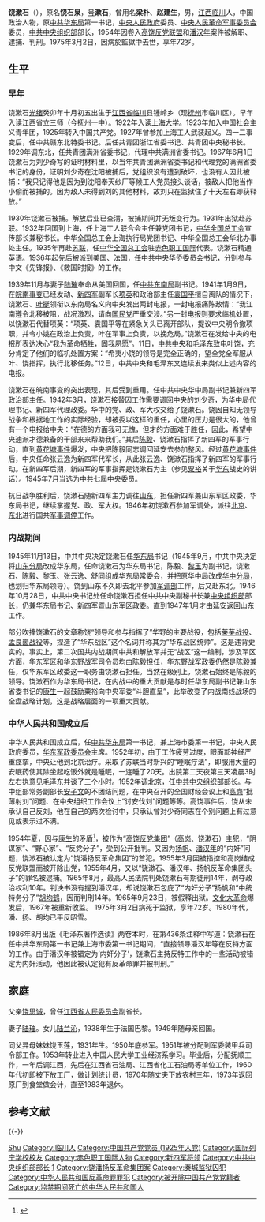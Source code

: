{{noteTA
|1 = zh-cn:淮海战役; zh-hk:淮海戰役; zh-tw:徐蚌會戰
}}{{refimprove|time=2014-05-28T10:58:19+00:00}}

{{Infobox_officeholder
| name = 饶漱石
| image name =Yao_Jieshi.jpg
| width = 200px
| office = 中共中央组织部长
| term_start = 1952年
| term_end = 1954年
| Sex = 男
| nationality = {{PRC}}
| party = {{CPC}}
| Native place = 
| date of birth = {{birth date|1903|11|23}}
| place of birth ={{QING|江西省}}[[临川|临川]]
| date of death ={{death date and age|1975|3|2|1903|11|23}}
| place of death ={{CHN}}
| spouse = 陆璀
| educate =
*[[上海大学|上海大学]]
| past =
*1949年前
**中共满洲省委代理书记
**中华全国总工会上海执行局党团书记
**中华全国总工会华北办事处主任
**中华全国总工会驻赤色职工国际代表
**中共中央华侨工作委员会负责人
**中共中央东南局副书记兼新四军军分会委员
**新四军政治部主任
**中共中央华中局代理书记兼新四军代政委
**中共中央华东局书记
*1949年后
**中共中央华东局书记
**[[华东军政委员会|华东军政委员会]]主席
**[[中共中央组织部|中共中央组织部]]部长
}}

'''饶漱石'''（{{bd|1903年|11月23日|1975年|3月2日|catIdx=R}}），原名'''饶石泉'''，[[号|号]]'''漱石'''，曾用名'''梁朴'''、'''赵建生'''，男，[[江西|江西]][[临川|临川]]人，中国政治人物，原[[中共华东局|中共华东局]]第一书记，[[中央人民政府|中央人民政府]]委员、[[中央人民革命军事委员会|中央人民革命军事委员会]]委员，[[中共中央组织部|中共中央组织部]]部长，1954年因卷入[[高饶反党联盟|高饶反党联盟]]和[[潘汉年|潘汉年]]案件被解职、逮捕、判刑。1975年3月2日，因病於監獄中去世，享年72岁。

== 生平 ==
=== 早年 ===
饶漱石[[光绪|光绪]]癸卯年十月初五出生于[[江西省|江西省]][[临川|临川]]县锺岭乡（现[[抚州|抚州]]市临川区）。早年入读江西省立三师（今抚州一中）。1922年入读[[上海大学|上海大学]]。1923年加入中国社会主义青年团，1925年转入中国共产党。1927年曾参加上海工人武装起义。四一二事变后，任中共赣东北特委书记。后任共青团浙江省委书记、共青团中央秘书长。1929年调东北，任共青团满洲省委书记，代理中共满洲省委书记。1967年6月1日饶漱石为刘少奇写的证明材料里，以当年共青团满洲省委书记和代理党的满洲省委书记的身份，证明刘少奇在沈阳被捕后，党组织没有遭到破坏，也没有人因此被捕：“我只记得他是因为到沈阳奉天纱厂等候工人党员接头谈话，被敌人把他当作小偷而被捕的。因为敌人未得到刘的其他材料，故刘只在监狱住了十天左右即获释放。”

1930年饶漱石被捕。解放后业已查清，被捕期间并无叛变行为。1931年出狱赴苏联。1932年回国到上海，任上海工人联合会主任兼党团书记，[[中华全国总工会|中华全国总工会]]宣传部长兼秘书长。中华全国总工会上海执行局党团书记、中华全国总工会华北办事处主任。1935年再赴[[苏联|苏联]]，任[[中华全国总工会|中华全国总工会]]驻[[赤色职工国际|赤色职工国际]]代表。饶漱石精通英语。1936年起先后被派到美国、法国，任中共中央华侨委员会书记，分别参与中文《先锋报》、《救国时报》的工作。

1939年11月与妻子[[陆璀|陆璀]]奉命从美国回国，任[[中共东南局|中共东南局]]副书记。1941年1月9日，在[[皖南事变|皖南事变]]已经发动、[[新四军|新四军]]副军长[[项英|项英]]和政治部主任[[袁国平|袁国平]]擅自离队的情况下，饶漱石、[[叶挺|叶挺]]领衔以东南局名义向中央发出两封电报，一封电报痛陈敌情：“我江南遵令北移被阻，战况激烈，请向[[国民党|国民党]]严重交涉。”另一封电报则要求临机处置，以饶漱石代替项英：“项英、袁国平等在紧急关头已离开部队，提议中央明令撤项职，并令小姚在政治上负责，叶在军事上负责，以挽危局。”饶漱石在发给中央的电报所表达决心“我为革命牺牲，固我夙愿”。11日，[[中共中央|中共中央]]和[[毛泽东|毛泽东]]致电叶饶，充分肯定了他们的临机处置方案：“希夷小饶的领导是完全正确的，望全党全军服从叶、饶指挥，执行北移任务。”12日，中共中央和毛泽东又连续发来类似上述内容的电报。

饶漱石在皖南事变的突出表现，其后受到重用。任中共中央华中局副书记兼新四军政治部主任。1942年3月，饶漱石接替因工作需要调回中央的刘少奇，为华中局代理书记、新四军代理政委。华中的党、政、军大权交给了饶漱石。饶因自知无领导战争和根据地工作的实际经验，却被委以这样的重任，心里的压力是很大的，他曾有一个电报给中央：“在德的方面我可无愧，但才的方面难于胜任，因此，希望中央速派才德兼备的干部来来帮助我们。”其后[[陈毅|陈毅]]、饶漱石指挥了新四军的军事行动，直到[[黄花塘事件|黄花塘事件]]爆发，中央把陈毅同志调回延安去参加整风。经过[[黄花塘事件|黄花塘事件]]后，中央任命张云逸为新四军代军长，从此张云逸、饶漱石指挥了新四军的军事行动。在新四军后期，新四军的军事指挥是饶漱石为主（参见[[粟裕|粟裕]]关于[[华东|华东]]战史的讲话）。1945年7月当选为中共七屆中央委员。

抗日战争胜利后，饶漱石随新四军主力调往[[山东|山东]]，担任新四军兼山东军区政委，华东局书记，继续掌握党、政、军大权。1946年初饶漱石参加军调处，派往[[北京|北京]]、[[中国东北地区|东北]]进行国共[[军事调停|军事调停]]工作。

=== 内战期间 ===
1945年11月13日，中共中央决定饶漱石任[[华东局|华东局]]书记（1945年9月，中共中央决定将[[山东分局|山东分局]]改成华东局，任命饶漱石为华东局书记，陈毅、[[黎玉|黎玉]]为副书记，饶漱石、陈毅、黎玉、张云逸、舒同组成华东局常委会，并把原华中局改成[[华中分局|华中分局]]，也划归华东局领导）。饶到山东不久即去北平参加[[军调部|军调部]]工作，后又赴东北。1946年10月28日，中共中央书记处任命饶漱石担任中共中央副秘书长兼[[中共中央组织部|中央组织部]]部长，仍兼华东局书记、新四军暨山东军区政委。直到1947年1月才由延安返回山东工作。

部分吹捧饶漱石的文章称饶“领导和参与指挥了”华野的主要战役，包括[[莱芜战役|莱芜战役]]、[[孟良崮战役|孟良崮战役]]等，捏造了“华东战区”这个名词并称其为“华东战区统帅”。这是违背史实的。事实上，第二次国共内战期间中共和解放军并无“战区”这一编制，涉及军区方面，华东军区和华东野战军司令员均由陈毅担任，[[华东野战军|华东野战军]]政委仍然是陈毅兼任，仅华东军区政委这一职务由饶漱石担任。当然在级别上，饶漱石始终是陈毅的领导。饶漱石作为华东局书记，在内战中的重大贡献是与时任华东局副书记兼山东省委书记的[[康生|康生]]一起鼓励粟裕向中央军委“斗胆直呈”，此举改变了内战南线战场的全盘战略计划，这是战略层面的一项重大贡献。

=== 中华人民共和国成立后 ===
中华人民共和国成立后，任[[中共中央华东局|中共华东局]]第一书记，兼上海市委第一书记，中央人民政府委员，[[华东军政委员会|华东军政委员会]]主席。1952年初，由于工作疲劳过度，眼面部神经严重痉挛，中央让他到北京治疗。采取了苏联当时新兴的“睡眠疗法”，即服用大量的安眠药使其除坐起吃饭外就是睡眠，一连睡了20天。出院第二天夜第三天凌晨3时左右执意见毛泽东并谈了三个小时。1952年调北京，任[[中共中央组织部|中共中央组织部]]部长。与中组部常务副部长[[安子文|安子文]]的不团结问题，在中央召开的全国财经会议上和[[高岗|高岗]]“批薄射刘”问题、在中央组织工作会议上“讨安伐刘”问题等等。高饶事件后，饶从未承认自己反刘，他在自己的两次检讨中，只承认曾对少奇同志在个别问题上有过意见或表示过不满。

1954年夏，因与[[康生|康生]]的矛盾<ref>{{Cite web|url=http://www.shm.com.cn/shan-dong/2005-07/07/content_832340.htm|title=向明事件--共和国建立后山东最大的冤案|author=任全胜|date=2005年7月7日|publisher=炎黄春秋|language=zh-cn|accessdate=2014年5月6日|deadurl=yes|archiveurl=https://web.archive.org/web/20150924101417/http://www.shm.com.cn/shan-dong/2005-07/07/content_832340.htm|archivedate=2015年9月24日}}</ref>，被作为“[[高岗饶漱石事件|高饶反党集团]]”（[[高岗|高岗]]、饶漱石）主犯，“阴谋家”、“野心家”、“反党分子”，受到公开批判。又因为[[扬帆_(上海市公安局局长)|扬帆]]、[[潘汉年|潘汉年]]的“内奸”问题，饶漱石被认定为“饶潘扬反革命集团”的首犯。1955年3月因被指控和高岗结成反党联盟而被开除出党，1955年4月，又以“饶漱石、潘汉年、扬帆反革命集团头子”的罪名被逮捕。1965年8月，最高人民法院判处饶漱石有期徒刑14年，剥夺政治权利10年。判决书没有提到潘汉年，却说饶漱石包庇了“内奸分子”扬帆和“中统特务分子”[[胡均鹤|胡均鹤]]，因而判刑14年。1965年9月23日，被假释出狱。[[文化大革命|文化大革命]]爆发后，1967年被重新收监。 1975年3月2日病死于监狱，享年72岁。1980年代，潘、扬、胡均已平反昭雪。

1986年8月出版《毛泽东著作选读》两卷本时，在第436条注释中写道：饶漱石在任中共华东局第一书记兼上海市委第一书记期间，“直接领导潘汉年等在反特方面的工作。由于潘汉年被错定为‘内奸分子’，饶漱石主持反特工作中的一些活动被错定为内奸活动，他因此被认定犯有反革命罪并被判刑。”

== 家庭 ==
父亲[[饶思诚|饶思诚]]，曾任[[江西省人民委员会|江西省人民委员会]]副省长。

妻子[[陆璀|陆璀]]。女儿[[陆兰沁|陆兰沁]]，1938年生于法国巴黎。1949年随母亲回国。

同父异母妹妹饶玉莲，1931年生。1950年底参军。1951年被分配到军委装甲兵司令部工作。1953年转业进入中国人民大学工业经济系学习。毕业后，分配抚顺工作，一年后调江西，先后在江西省石油局、江西省化工石油局等单位工作，1960年代初即被下放工厂，做计划统计员，1970年随丈夫下放农村三年，1973年返回原厂到食堂做会计，直至1983年退休。

== 参考文献 ==
{{Reflist|30em}}

{{-}}
{{start box}}
{{s-ppo|cpc}}
{{s-before|[[彭真|彭真]]}}
{{s-title|[[中共中央组织部|中共中央组织部]]部长}}
{{s-after|[[邓小平|邓小平]]}}
{{s-new}}
{{s-title|[[中国共产党上海市委员会|中国共产党上海市委员会]][[第一书记|第一书记]]}}
{{s-after|[[陈毅|陈毅]]}}
{{end box}}
{{中央人民政府委员会|委员}}
{{中共中央组织部部长}}
{{中华人民共和国上海市正职领导人|nocat}}

{{Authority control}}
{{DEFAULTSORT:Rao饶}}
[[Category:饒姓|Shu]]
[[Category:临川人|Category:临川人]]
[[Category:中国共产党党员_(1925年入党)|Category:中国共产党党员 (1925年入党)]]
[[Category:国际列宁学校校友|Category:国际列宁学校校友]]
[[Category:赤色职工国际人物|Category:赤色职工国际人物]]
[[Category:新四军将领|Category:新四军将领]]
[[Category:中共中央组织部部长|Category:中共中央组织部部长]]
[[Category:中共上海市委第一书记|1]]
[[Category:饶潘扬反革命集团案|Category:饶潘扬反革命集团案]]
[[Category:秦城监狱囚犯|Category:秦城监狱囚犯]]
[[Category:中华人民共和国反革命罪罪犯|Category:中华人民共和国反革命罪罪犯]]
[[Category:被开除中国共产党党籍者|Category:被开除中国共产党党籍者]]
[[Category:监禁期间死亡的中华人民共和国人|Category:监禁期间死亡的中华人民共和国人]]